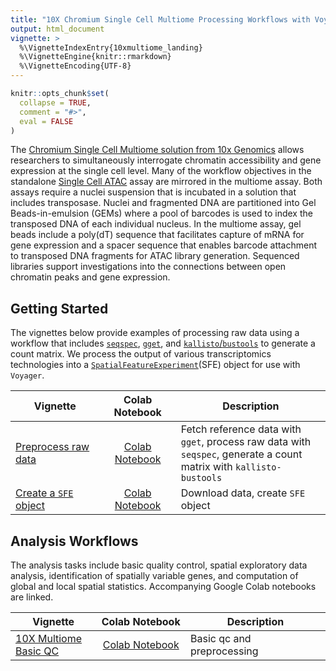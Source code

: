 ```yaml
---
title: "10X Chromium Single Cell Multiome Processing Workflows with Voyager"
output: html_document
vignette: >
  %\VignetteIndexEntry{10xmultiome_landing}
  %\VignetteEngine{knitr::rmarkdown}
  %\VignetteEncoding{UTF-8}
---
```

  
```r
knitr::opts_chunk$set(
  collapse = TRUE,
  comment = "#>",
  eval = FALSE
)
```

The [Chromium Single Cell Multiome solution from 10x Genomics](https://www.10xgenomics.com/products/single-cell-multiome-atac-plus-gene-expression) allows researchers to simultaneously interrogate chromatin accessibility and gene expression at the single cell level. Many of the workflow objectives in the standalone [Single Cell ATAC](https://pachterlab.github.io/voyager/articles/10xatac_landing.html) assay are mirrored in the multiome assay. Both assays require a nuclei suspension that is incubated in a solution that includes transposase. Nuclei and fragmented DNA are partitioned into Gel Beads-in-emulsion (GEMs) where a pool of barcodes is used to index the transposed DNA of each individual nucleus. In the multiome assay, gel beads include a poly(dT) sequence that facilitates capture of  mRNA for gene expression and a spacer sequence that enables barcode attachment to transposed DNA fragments for ATAC library generation. Sequenced libraries support investigations into the connections between open chromatin peaks and gene expression.

## Getting Started

The vignettes below provide examples of processing raw data using a workflow that includes [`seqspec`](https://github.com/IGVF/seqspec), [`gget`](https://github.com/pachterlab/gget), and [`kallisto`/`bustools`](https://www.kallistobus.tools) to generate a count matrix. We process the output of various transcriptomics technologies into a [`SpatialFeatureExperiment`](https://bioconductor.org/packages/devel/bioc/html/SpatialFeatureExperiment.html)(SFE) object for use with `Voyager`. 

| Vignette | Colab Notebook | Description |
|--------------------|:---------------:|---------------------------------|
| [Preprocess raw data](https://pachterlab.github.io/voyager/articles/create_mtx_ca.html) | [Colab Notebook](https://colab.research.google.com/github/pachterlab/voyager/blob/documentation/vignettes/create_mtx_ca.ipynb) | Fetch reference data with `gget`, process raw data with `seqspec`, generate a count matrix with `kallisto-bustools`|
| [Create a `SFE` object](https://pachterlab.github.io/voyager/articles/create_sfe.html) | [Colab Notebook](https://colab.research.google.com/github/pachterlab/voyager/blob/documentation/vignettes/create_sfe.ipynb) | Download data, create `SFE` object |

## Analysis Workflows

The analysis tasks include basic quality control, spatial exploratory data analysis, identification of spatially variable genes, and computation of global and local spatial statistics. Accompanying Google Colab notebooks are linked.

| Vignette          |   Colab Notebook   | Description                   |
  |-------------------|:------------------:|-------------------------------|
  | [10X Multiome Basic QC](https://pachterlab.github.io/voyager/articles/vig14_10xmultiome.html) | [Colab Notebook](https://colab.research.google.com/github/pachterlab/voyager/blob/documentation/vignettes/vig14_10xmultiome.ipynb) | Basic qc and preprocessing |
  
